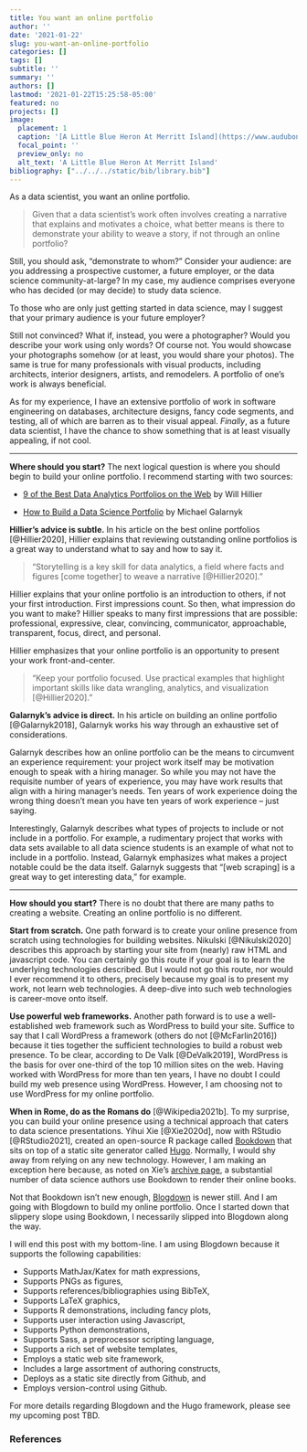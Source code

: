 ```yaml
---
title: You want an online portfolio
author: ''
date: '2021-01-22'
slug: you-want-an-online-portfolio
categories: []
tags: []
subtitle: ''
summary: ''
authors: []
lastmod: '2021-01-22T15:25:58-05:00'
featured: no
projects: []
image:
  placement: 1
  caption: '[A Little Blue Heron At Merritt Island](https://www.audubon.org/field-guide/bird/little-blue-heron) by Cheryl Railey is licensed under [CC BY 4.0](https://creativecommons.org/licenses/by/4.0/)'
  focal_point: ''
  preview_only: no
  alt_text: 'A Little Blue Heron At Merritt Island'
bibliography: ["../../../static/bib/library.bib"]
---
```


As a data scientist, you want an online portfolio. 

> Given that a data scientist's work often involves creating a narrative 
> that explains and motivates a choice, what better means is there to 
> demonstrate your ability to weave a story, if not through an online portfolio?

Still, you should ask, "demonstrate to whom?" Consider your audience: are you addressing a prospective customer, a future employer, or the data science community-at-large? In my case, my audience comprises everyone who has decided (or may decide) to study data science.

To those who are only just getting started in data science, may I suggest that your primary audience is your future employer?

Still not convinced? What if, instead, you were a photographer? Would you describe your work using only words? Of course not. You would showcase your photographs somehow (or at least, you would share your photos). The same is true for many professionals with visual products, including architects, interior designers, artists, and remodelers. A portfolio of one's work is always beneficial.

As for my experience, I have an extensive portfolio of work in software engineering on databases, architecture designs, fancy code segments, and testing, all of which are barren as to their visual appeal. _Finally_, as a future data scientist, I have the chance to show something that is at least visually appealing, if not cool.

----

**Where should you start?** The next logical question is where you should begin to build your online portfolio. I recommend starting with two sources:

- [9 of the Best Data Analytics Portfolios on the Web](https://careerfoundry.com/en/blog/data-analytics/data-analytics-portfolio-examples/) by Will Hillier

- [How to Build a Data Science Portfolio](https://towardsdatascience.com/how-to-build-a-data-science-portfolio-5f566517c79c) by Michael Galarnyk

**Hillier's advice is subtle.** In his article on the best online portfolios [@Hillier2020], Hillier explains that reviewing outstanding online portfolios is a great way to understand what to say and how to say it.

> "Storytelling is a key skill for data analytics, a field 
> where facts and figures [come together] to weave a narrative
> [@Hillier2020]."

Hillier explains that your online portfolio is an introduction to others, if not your first introduction. First impressions count. So then, what impression do you want to make? Hillier speaks to many first impressions that are possible: professional, expressive, clear, convincing, communicator, approachable, transparent, focus, direct, and personal.

Hillier emphasizes that your online portfolio is an opportunity to present your work front-and-center.

> "Keep your portfolio focused. Use practical examples that 
> highlight important skills like data wrangling, analytics, and 
> visualization [@Hillier2020]."

**Galarnyk's advice is direct.** In his article on building an online portfolio [@Galarnyk2018], Galarnyk works his way through an exhaustive set of considerations.

Galarnyk describes how an online portfolio can be the means to circumvent an experience requirement: your project work itself may be motivation enough to speak with a hiring manager. So while you may not have the requisite number of years of experience, you may have work results that align with a hiring manager's needs. Ten years of work experience doing the wrong thing doesn't mean you have ten years of work experience -- just saying.

Interestingly, Galarnyk describes what types of projects to include or not include in a portfolio. For example, a rudimentary project that works with data sets available to all data science students is an example of what not to include in a portfolio. Instead, Galarnyk emphasizes what makes a project notable could be the data itself. Galarnyk suggests that "[web scraping] is a great way to get interesting data," for example.

----

**How should you start?** There is no doubt that there are many paths to creating a website. Creating an online portfolio is no different.

**Start from scratch.** One path forward is to create your online presence from scratch using technologies for building websites. Nikulski [@Nikulski2020] describes this approach by starting your site from (nearly) raw HTML and javascript code. You can certainly go this route if your goal is to learn the underlying technologies described. But I would not go this route, nor would I ever recommend it to others, precisely because my goal is to present my work, not learn web technologies. A deep-dive into such web technologies is career-move onto itself.

**Use powerful web frameworks.** Another path forward is to use a well-established web framework such as WordPress to build your site. Suffice to say that I call WordPress a framework (others do not [@McFarlin2016]) because it ties together the sufficient technologies to build a robust web presence. To be clear, according to De Valk [@DeValk2019], WordPress is the basis for over one-third of the top 10 million sites on the web. Having worked with WordPress for more than ten years, I have no doubt I could build my web presence using WordPress. However, I am choosing not to use WordPress for my online portfolio.

**When in Rome, do as the Romans do** [@Wikipedia2021b]. To my surprise, you can build your online presence using a technical approach that caters to data science presentations. Yihui Xie [@Xie2020d], now with RStudio [@RStudio2021], created an open-source R package called [Bookdown](https://bookdown.org/) that sits on top of a static site generator called [Hugo](https://gohugo.io/). Normally, I would shy away from relying on any new technology. However, I am making an exception here because, as noted on Xie's [archive page](https://bookdown.org/home/archive/), a substantial number of data science authors use Bookdown to render their online books.

Not that Bookdown isn't new enough, [Blogdown](https://bookdown.org/yihui/blogdown/) is newer still. And I am going with Blogdown to build my online portfolio. Once I started down that slippery slope using Bookdown, I necessarily slipped into Blogdown along the way.

I will end this post with my bottom-line. I am using Blogdown because it supports the following capabilities:

- Supports MathJax/Katex for math expressions,
- Supports PNGs as figures,
- Supports references/bibliographies using BibTeX,
- Supports LaTeX graphics,
- Supports R demonstrations, including fancy plots,
- Supports user interaction using Javascript,
- Supports Python demonstrations,
- Supports Sass, a preprocessor scripting language,
- Supports a rich set of website templates,
- Employs a static web site framework,
- Includes a large assortment of authoring constructs,
- Deploys as a static site directly from Github, and
- Employs version-control using Github.

For more details regarding Blogdown and the Hugo framework, please see my upcoming post TBD.

### References





